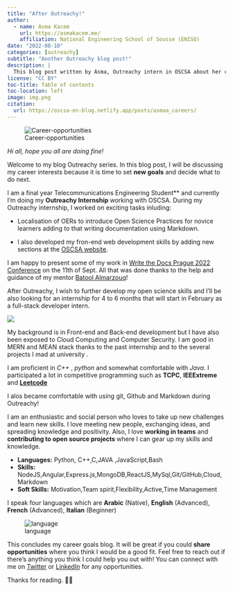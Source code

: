 ```yaml
---
title: "After Outreachy!"
author:
  - name: Asma Kacem
    url: https://asmakacem.me/
    affiliation: National Engineering School of Sousse (ENISO)
date: "2022-08-10"
categories: [outreachy]
subtitle: "Another Outreachy blog post!"
description: |
  This blog post written by Asma, Outreachy intern in OSCSA about her career goals after Outreachy.
license: "CC BY"
toc-title: Table of contents
toc-location: left
image: img.png
citation:
  url: https://oscsa-en-blog.netlify.app/posts/asmaa_careers/
---
```


:::{.column-page}
![Career-opportunities](img.png){fig-align="center"}
:::

*Hi all, hope you all are doing fine!*

Welcome to my blog Outreachy series. In this blog post, I will be discussing my career interests because it is time to set **new goals** and decide what to do next.

I am a final year Telecommunications Engineering Student\*\* and currently I'm doing my **Outreachy Internship** working with OSCSA. During my Outreachy internship, I worked on exciting tasks inluding:

-   Localisation of OERs to introduce Open Science Practices for novice learners adding to that writing documentation using Markdown.

-   I also developed my fron-end web development skills by adding new sections at the [OSCSA website](https://osc-ksa.com/).

I am happy to present some of my work in [Write the Docs Prague 2022 Conference](https://www.writethedocs.org/conf/prague/2022/) on the 11th of Sept. All that was done thanks to the help and guidance of my mentor [Batool Almarzouq](https://batool-almarzouq.netlify.app/)!

After Outreachy, I wish to further develop my open science skills and I'll be also looking for an internship for 4 to 6 months that will start in February as a full-stack developer intern.

![](https://user-images.githubusercontent.com/73066984/183893288-137ddd89-6d3d-4b80-941e-46a792e84b3f.png)

My background is in Front-end and Back-end development but I have also been exposed to Cloud Computing and Computer Security. I am good in MERN and MEAN stack thanks to the past internship and to the several projects I mad at university .

I am proficient in *C++* , *python* and somewhat comfortable with *Java*. I participated a lot in competitive programming such as **TCPC**, **IEEExtreme** and [**Leetcode**](https://leetcode.com/Asma_Kacem)

I alos became comfortable with using git, Github and Markdown during Outreachy!


I am an enthusiastic and social person who loves to take up new challenges and learn new skills. I love meeting new people, exchanging ideas, and spreading knowledge and positivity. Also, I love **working in teams** and **contributing to open source projects** where I can gear up my skills and knowledge.

-   **Languages:** Python, C++,C,JAVA ,JavaScript,Bash
-   **Skills:** NodeJS,Angular,Express.js,MongoDB,ReactJS,MySql,Git/GitHub,Cloud,Markdown
-   **Soft Skills:** Motivation,Team spirit,Flexibility,Active,Time Management

I speak four languages which are **Arabic** (Native), **English** (Advanced), **French** (Advanced), **Italian** (Beginner)


![language](https://user-images.githubusercontent.com/73066984/183892661-f6778542-cb67-40d6-b21e-3bbacacb7618.png)

This concludes my career goals blog. It will be great if you could **share opportunities** where you think I would be a good fit. Feel free to reach out if there's anything you think I could help you out with! You can connect with me on [Twitter](https://twitter.com/Asmakacem9) or [LinkedIn](https://www.linkedin.com/in/asmakacem/) for any opportunities.

Thanks for reading. 💫✨
